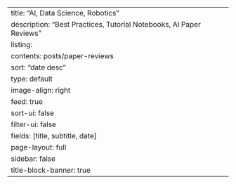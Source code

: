 ---
title: "AI, Data Science, Robotics"
description: "Best Practices, Tutorial Notebooks, AI Paper Reviews"
listing:
  contents: posts/paper-reviews
  sort: "date desc"
  type: default
  image-align: right
  feed: true
  sort-ui: false
  filter-ui: false
  fields: [title, subtitle, date]
page-layout: full
sidebar: false
title-block-banner: true
---
